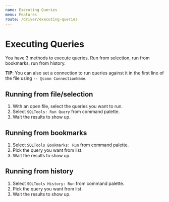 ```yaml
---
name: Executing Queries
menu: Features
route: /driver/executing-queries
---
```


# Executing Queries

You have 3 methods to execute queries. Run from selection, run from bookmarks, run from history.

**TIP**: You can also set a connection to run queries against it in the first line of the file using `-- @conn ConnectionName`.

## Running from file/selection

1. With an open file, select the queries you want to run.
2. Select `SQLTools: Run Query` from command palette.
3. Wait the results to show up.

## Running from bookmarks

1. Select `SQLTools Bookmarks: Run` from command palette.
2. Pick the query you want from list.
3. Wait the results to show up.

## Running from history

1. Select `SQLTools History: Run` from command palette.
2. Pick the query you want from list.
3. Wait the results to show up.
